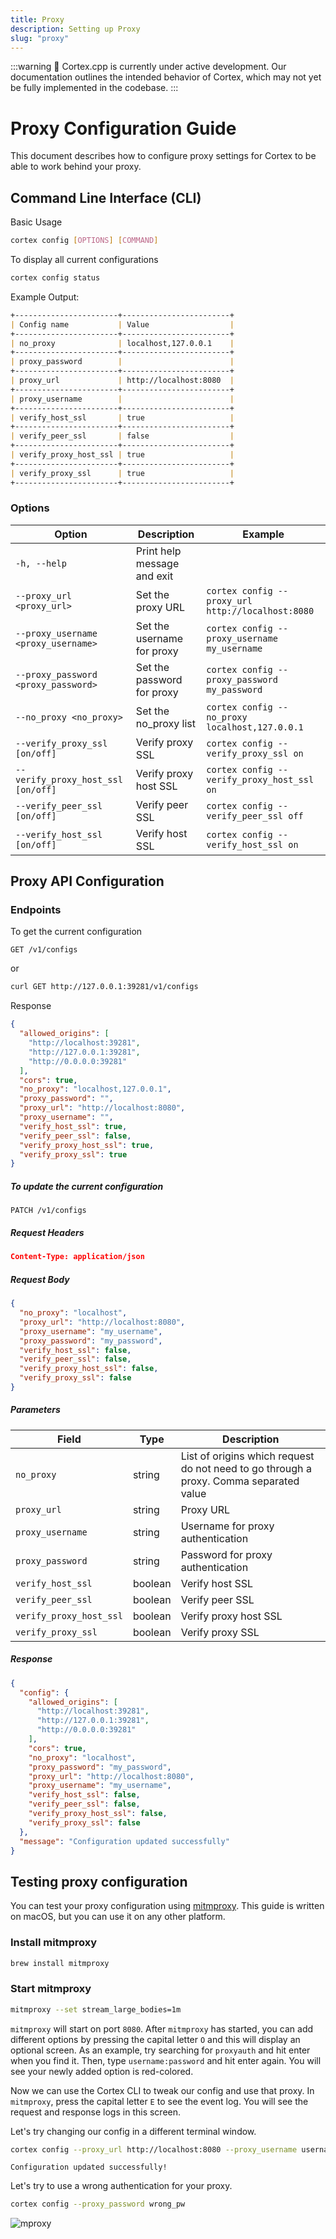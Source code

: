 ```yaml
---
title: Proxy
description: Setting up Proxy
slug: "proxy"
---
```



:::warning
🚧 Cortex.cpp is currently under active development. Our documentation outlines the intended
behavior of Cortex, which may not yet be fully implemented in the codebase.
:::

# Proxy Configuration Guide

This document describes how to configure proxy settings for Cortex to be able to work behind your proxy.

## Command Line Interface (CLI)

Basic Usage

```bash
cortex config [OPTIONS] [COMMAND]
```

To display all current configurations

```bash
cortex config status
```

Example Output:

```md
+-----------------------+------------------------+
| Config name           | Value                  |
+-----------------------+------------------------+
| no_proxy              | localhost,127.0.0.1    |
+-----------------------+------------------------+
| proxy_password        |                        |
+-----------------------+------------------------+
| proxy_url             | http://localhost:8080  |
+-----------------------+------------------------+
| proxy_username        |                        |
+-----------------------+------------------------+
| verify_host_ssl       | true                   |
+-----------------------+------------------------+
| verify_peer_ssl       | false                  |
+-----------------------+------------------------+
| verify_proxy_host_ssl | true                   |
+-----------------------+------------------------+
| verify_proxy_ssl      | true                   |
+-----------------------+------------------------+
```

### Options

| Option                              | Description                 | Example                                           |
| ----------------------------------- | --------------------------- | ------------------------------------------------- |
| `-h, --help`                        | Print help message and exit |
| `--proxy_url <proxy_url>`           | Set the proxy URL           | `cortex config --proxy_url http://localhost:8080` |
| `--proxy_username <proxy_username>` | Set the username for proxy  | `cortex config --proxy_username my_username`      |
| `--proxy_password <proxy_password>` | Set the password for proxy  | `cortex config --proxy_password my_password`      |
| `--no_proxy <no_proxy>`             | Set the no_proxy list       | `cortex config --no_proxy localhost,127.0.0.1`    |
| `--verify_proxy_ssl [on/off]`       | Verify proxy SSL            | `cortex config --verify_proxy_ssl on`             |
| `--verify_proxy_host_ssl [on/off]`  | Verify proxy host SSL       | `cortex config --verify_proxy_host_ssl on`        |
| `--verify_peer_ssl [on/off]`        | Verify peer SSL             | `cortex config --verify_peer_ssl off`             |
| `--verify_host_ssl [on/off]`        | Verify host SSL             | `cortex config --verify_host_ssl on`              |

## Proxy API Configuration

### Endpoints

To get the current configuration

```http
GET /v1/configs
```
or
```sh
curl GET http://127.0.0.1:39281/v1/configs
```

Response
```json
{
  "allowed_origins": [
    "http://localhost:39281",
    "http://127.0.0.1:39281",
    "http://0.0.0.0:39281"
  ],
  "cors": true,
  "no_proxy": "localhost,127.0.0.1",
  "proxy_password": "",
  "proxy_url": "http://localhost:8080",
  "proxy_username": "",
  "verify_host_ssl": true,
  "verify_peer_ssl": false,
  "verify_proxy_host_ssl": true,
  "verify_proxy_ssl": true
}
```

##### To update the current configuration

```http
PATCH /v1/configs
```

##### Request Headers
```json
Content-Type: application/json
```

##### Request Body
```json
{
  "no_proxy": "localhost",
  "proxy_url": "http://localhost:8080",
  "proxy_username": "my_username",
  "proxy_password": "my_password",
  "verify_host_ssl": false,
  "verify_peer_ssl": false,
  "verify_proxy_host_ssl": false,
  "verify_proxy_ssl": false
}
```

##### Parameters

| Field                   | Type    | Description                                                                            |
| ----------------------- | ------- | -------------------------------------------------------------------------------------- |
| `no_proxy`              | string  | List of origins which request do not need to go through a proxy. Comma separated value |
| `proxy_url`             | string  | Proxy URL                                                                              |
| `proxy_username`        | string  | Username for proxy authentication                                                      |
| `proxy_password`        | string  | Password for proxy authentication                                                      |
| `verify_host_ssl`       | boolean | Verify host SSL                                                                        |
| `verify_peer_ssl`       | boolean | Verify peer SSL                                                                        |
| `verify_proxy_host_ssl` | boolean | Verify proxy host SSL                                                                  |
| `verify_proxy_ssl`      | boolean | Verify proxy SSL                                                                       |

##### Response

```json
{
  "config": {
    "allowed_origins": [
      "http://localhost:39281",
      "http://127.0.0.1:39281",
      "http://0.0.0.0:39281"
    ],
    "cors": true,
    "no_proxy": "localhost",
    "proxy_password": "my_password",
    "proxy_url": "http://localhost:8080",
    "proxy_username": "my_username",
    "verify_host_ssl": false,
    "verify_peer_ssl": false,
    "verify_proxy_host_ssl": false,
    "verify_proxy_ssl": false
  },
  "message": "Configuration updated successfully"
}
```

## Testing proxy configuration

You can test your proxy configuration using [mitmproxy](https://docs.mitmproxy.org/stable). This guide is written
on macOS, but you can use it on any other platform.

### Install mitmproxy

```bash
brew install mitmproxy
```

### Start mitmproxy

```bash
mitmproxy --set stream_large_bodies=1m
```

`mitmproxy` will start on port `8080`. After `mitmproxy` has started, you can add different options by pressing
the capital letter `O` and this will display an optional screen. As an example, try searching for `proxyauth`
and hit enter when you find it. Then, type `username:password` and hit enter again. You will see your newly
added option is red-colored.

Now we can use the Cortex CLI to tweak our config and use that proxy. In `mitmproxy`, press the capital letter `E`
to see the event log. You will see the request and response logs in this screen.

Let's try changing our config in a different terminal window.

```bash
cortex config --proxy_url http://localhost:8080 --proxy_username username --proxy_password password
```
```
Configuration updated successfully!
```

Let's try to use a wrong authentication for your proxy.

```bash
cortex config --proxy_password wrong_pw
```

![mproxy](/img/mitproxy_ex.png)
